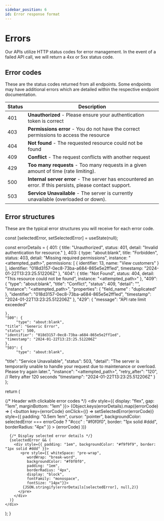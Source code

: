 ```yaml
---
sidebar_position: 6
id: Error response format
---
```


# Errors

Our APIs utilize HTTP status codes for error management. In the event of a failed API call, we will return a 4xx or 5xx status code.

## Error codes

These are the status codes returned from all endpoints. Some endpoints may have additional errors which are detailed within the respective endpoint documentation.

| Status | Description |
|--------|-------------|
| 401    | **Unauthorized** - Please ensure your authentication token is correct |
| 403    | **Permissions error** - You do not have the correct permissions to access the resource |
| 404    | **Not found** - The requested resource could not be found |
| 409    | **Conflict** - The request conflicts with another request |
| 429    | **Too many requests** - Too many requests in a given amount of time (rate limiting). |
| 500    | **Internal server error** - The server has encountered an error. If this persists, please contact support. |
| 503    | **Service Unavailable** - The server is currently unavailable (overloaded or down). |

## Error structures

These are the typical error structures you will receive for each error code.

<ToggleErrorTable />

  const [selectedError, setSelectedError] = useState(null);

  const errorDetails = {
    401: {
      title: "Unauthorized",
      status: 401,
      detail: "Invalid authentication for resource."
    },
    403: {
      type: "about:blank",
      title: "Forbidden",
      status: 403,
      detail: "Missing required permissions",
      instance: "<attempted_path>",
      permissions: [
        {
          identifier: 13,
          name: "View customers"
        }
      ],
      identifier: "018d3157-0ec8-73ba-a684-865e5e2ff1ed",
      timestamp: "2024-01-22T13:23:25.512206Z"
    },
    "404": {
      title: "Not Found",
      status: 404,
      detail: "This resource could not be found",
      instance: "<attempted_path>"
    },
    "409": {
    "type": "about:blank",
    "title": "Conflict",
    "status": 409,
    "detail": "<formatted SQL detailMessage>",
    "instance": "<attempted_path>",
    "properties": {
        "field_name" : "duplicated"
    },
    "identifier": "018d3157-0ec8-73ba-a684-865e5e2ff1ed",
    "timestamp": "2024-01-22T13:23:25.512206Z"
    },
    "429": {
  "message": "API rate limit exceeded"

    },
    "500": {
         "type": "about:blank",
    "title": "Generic Error",
    "status": 500,
    "identifier": "018d3157-0ec8-73ba-a684-865e5e2ff1ed",
    "timestamp": "2024-01-22T13:23:25.512206Z"
    },
    "503": {
         "type": "about:blank",
  "title": "Service Unavailable",
  "status": 503,
  "detail": "The server is temporarily unable to handle your request due to maintenance or overload. Please try again later.",
  "instance": "<attempted_path>",
  "retry_after": "120", // Retry after 120 seconds
  "timestamp": "2024-01-22T13:23:25.512206Z"
    }
  };
  
  return (
    <div>
      {/* Header with clickable error codes */}
      <div style={{ display: "flex", gap: "1em", marginBottom: "1em" }}>
        {Object.keys(errorDetails).map((errorCode) => (
          <button
            key={errorCode}
            onClick={() => setSelectedError(errorCode)}
            style={{
              padding: "0.5em 1em",
              cursor: "pointer",
              backgroundColor: selectedError === errorCode ? "#ccc" : "#f0f0f0",
              border: "1px solid #ddd",
              borderRadius: "4px"
            }}
          >
            {errorCode}
          </button>
        ))}
      </div>

      {/* Display selected error details */}
      {selectedError && (
        <div style={{ padding: "1em", backgroundColor: "#f9f9f9", border: "1px solid #ddd" }}>
           <pre style={{ whiteSpace: "pre-wrap",
              wordWrap: "break-word",
              backgroundColor: "#f0f0f0",
              padding: "1em",
              borderRadius: "4px",
              display: "block",
              fontFamily: "monospace",
              fontSize: "14px"}}>
            {JSON.stringify(errorDetails[selectedError], null,2)}
          </pre>
        </div>
      )}
    </div>
  );
}
  